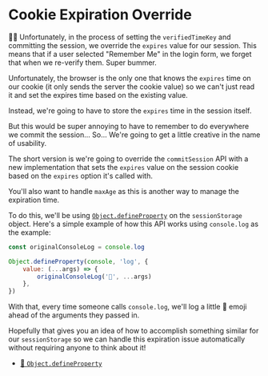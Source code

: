 # Cookie Expiration Override

<EpicVideo url="https://www.epicweb.dev/workshops/authentication-strategies-and-implementation/two-factor-authentication-check/session-expiry-issue-during-2fa-disablement-flow" />

👨‍💼 Unfortunately, in the process of setting the `verifiedTimeKey` and committing
the session, we override the `expires` value for our session. This means that if
a user selected "Remember Me" in the login form, we forget that when we
re-verify them. Super bummer.

Unfortunately, the browser is the only one that knows the `expires` time on our
cookie (it only sends the server the cookie value) so we can't just read it and
set the expires time based on the existing value.

Instead, we're going to have to store the `expires` time in the session itself.

But this would be super annoying to have to remember to do everywhere we commit
the session... So... We're going to get a little creative in the name of
usability.

The short version is we're going to override the `commitSession` API with a new
implementation that sets the `expires` value on the session cookie based on the
`expires` option it's called with.

You'll also want to handle `maxAge` as this is another way to manage the
expiration time.

To do this, we'll be using
[`Object.defineProperty`](https://developer.mozilla.org/en-US/docs/Web/JavaScript/Reference/Global_Objects/Object/defineProperty)
on the `sessionStorage` object. Here's a simple example of how this API works
using `console.log` as the example:

```js
const originalConsoleLog = console.log

Object.defineProperty(console, 'log', {
	value: (...args) => {
		originalConsoleLog('👋', ...args)
	},
})
```

With that, every time someone calls `console.log`, we'll log a little 👋 emoji
ahead of the arguments they passed in.

Hopefully that gives you an idea of how to accomplish something similar for our
`sessionStorage` so we can handle this expiration issue automatically without
requiring anyone to think about it!

- [📜 `Object.defineProperty`](https://developer.mozilla.org/en-US/docs/Web/JavaScript/Reference/Global_Objects/Object/defineProperty)
